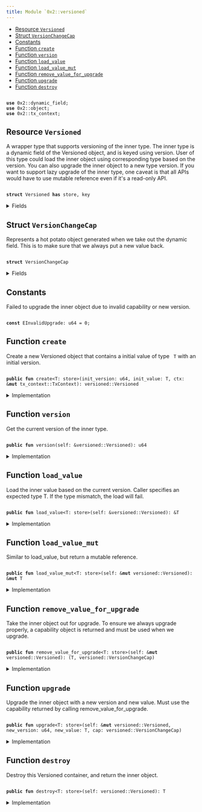 ```yaml
---
title: Module `0x2::versioned`
---
```


<Link id="0x2_versioned"/>


-  [Resource `Versioned`](#0x2_versioned_Versioned)
-  [Struct `VersionChangeCap`](#0x2_versioned_VersionChangeCap)
-  [Constants](#@Constants_0)
-  [Function `create`](#0x2_versioned_create)
-  [Function `version`](#0x2_versioned_version)
-  [Function `load_value`](#0x2_versioned_load_value)
-  [Function `load_value_mut`](#0x2_versioned_load_value_mut)
-  [Function `remove_value_for_upgrade`](#0x2_versioned_remove_value_for_upgrade)
-  [Function `upgrade`](#0x2_versioned_upgrade)
-  [Function `destroy`](#0x2_versioned_destroy)


<pre><code>
<b>use</b> <Link href="../iota-framework/dynamic_field#0x2_dynamic_field">0x2::dynamic_field</Link>;
<b>use</b> <Link href="../iota-framework/object#0x2_object">0x2::object</Link>;
<b>use</b> <Link href="../iota-framework/tx_context#0x2_tx_context">0x2::tx_context</Link>;
</code></pre>



<Link id="0x2_versioned_Versioned"></Link>

## Resource `Versioned`

A wrapper type that supports versioning of the inner type.
The inner type is a dynamic field of the Versioned object, and is keyed using version.
User of this type could load the inner object using corresponding type based on the version.
You can also upgrade the inner object to a new type version.
If you want to support lazy upgrade of the inner type, one caveat is that all APIs would have
to use mutable reference even if it's a read-only API.


<pre><code>
<b>struct</b> <Link href="../iota-framework/versioned#0x2_versioned_Versioned">Versioned</Link> <b>has</b> store, key
</code></pre>



<details>
<summary>Fields</summary>


<dl>
<dt>
<code>
id: <Link href="../iota-framework/object#0x2_object_UID">object::UID</Link></code>
</dt>
<dd>

</dd>
<dt>
<code>
version: u64</code>
</dt>
<dd>

</dd>
</dl>


</details>

<Link id="0x2_versioned_VersionChangeCap"></Link>

## Struct `VersionChangeCap`

Represents a hot potato object generated when we take out the dynamic field.
This is to make sure that we always put a new value back.


<pre><code>
<b>struct</b> <Link href="../iota-framework/versioned#0x2_versioned_VersionChangeCap">VersionChangeCap</Link>
</code></pre>



<details>
<summary>Fields</summary>


<dl>
<dt>
<code>
versioned_id: <Link href="../iota-framework/object#0x2_object_ID">object::ID</Link></code>
</dt>
<dd>

</dd>
<dt>
<code>
old_version: u64</code>
</dt>
<dd>

</dd>
</dl>


</details>

<Link id="@Constants_0"></Link>

## Constants


<Link id="0x2_versioned_EInvalidUpgrade"></Link>

Failed to upgrade the inner object due to invalid capability or new version.


<pre><code>
<b>const</b> <Link href="../iota-framework/versioned#0x2_versioned_EInvalidUpgrade">EInvalidUpgrade</Link>: u64 = 0;
</code></pre>



<Link id="0x2_versioned_create"></Link>

## Function `create`

Create a new Versioned object that contains a initial value of type <code>
T</code> with an initial version.


<pre><code>
<b>public</b> <b>fun</b> <Link href="../iota-framework/versioned#0x2_versioned_create">create</Link>&lt;T: store&gt;(init_version: u64, init_value: T, ctx: &<b>mut</b> <Link href="../iota-framework/tx_context#0x2_tx_context_TxContext">tx_context::TxContext</Link>): <Link href="../iota-framework/versioned#0x2_versioned_Versioned">versioned::Versioned</Link>
</code></pre>



<details>
<summary>Implementation</summary>


<pre><code>
<b>public</b> <b>fun</b> <Link href="../iota-framework/versioned#0x2_versioned_create">create</Link>&lt;T: store&gt;(init_version: u64, init_value: T, ctx: &<b>mut</b> TxContext): <Link href="../iota-framework/versioned#0x2_versioned_Versioned">Versioned</Link> \{
    <b>let</b> <b>mut</b> self = <Link href="../iota-framework/versioned#0x2_versioned_Versioned">Versioned</Link> \{
        id: <Link href="../iota-framework/object#0x2_object_new">object::new</Link>(ctx),
        version: init_version,
    };
    <Link href="../iota-framework/dynamic_field#0x2_dynamic_field_add">dynamic_field::add</Link>(&<b>mut</b> self.id, init_version, init_value);
    self
}
</code></pre>



</details>

<Link id="0x2_versioned_version"></Link>

## Function `version`

Get the current version of the inner type.


<pre><code>
<b>public</b> <b>fun</b> <Link href="../iota-framework/versioned#0x2_versioned_version">version</Link>(self: &<Link href="../iota-framework/versioned#0x2_versioned_Versioned">versioned::Versioned</Link>): u64
</code></pre>



<details>
<summary>Implementation</summary>


<pre><code>
<b>public</b> <b>fun</b> <Link href="../iota-framework/versioned#0x2_versioned_version">version</Link>(self: &<Link href="../iota-framework/versioned#0x2_versioned_Versioned">Versioned</Link>): u64 \{
    self.version
}
</code></pre>



</details>

<Link id="0x2_versioned_load_value"></Link>

## Function `load_value`

Load the inner value based on the current version. Caller specifies an expected type T.
If the type mismatch, the load will fail.


<pre><code>
<b>public</b> <b>fun</b> <Link href="../iota-framework/versioned#0x2_versioned_load_value">load_value</Link>&lt;T: store&gt;(self: &<Link href="../iota-framework/versioned#0x2_versioned_Versioned">versioned::Versioned</Link>): &T
</code></pre>



<details>
<summary>Implementation</summary>


<pre><code>
<b>public</b> <b>fun</b> <Link href="../iota-framework/versioned#0x2_versioned_load_value">load_value</Link>&lt;T: store&gt;(self: &<Link href="../iota-framework/versioned#0x2_versioned_Versioned">Versioned</Link>): &T \{
    <Link href="../iota-framework/dynamic_field#0x2_dynamic_field_borrow">dynamic_field::borrow</Link>(&self.id, self.version)
}
</code></pre>



</details>

<Link id="0x2_versioned_load_value_mut"></Link>

## Function `load_value_mut`

Similar to load_value, but return a mutable reference.


<pre><code>
<b>public</b> <b>fun</b> <Link href="../iota-framework/versioned#0x2_versioned_load_value_mut">load_value_mut</Link>&lt;T: store&gt;(self: &<b>mut</b> <Link href="../iota-framework/versioned#0x2_versioned_Versioned">versioned::Versioned</Link>): &<b>mut</b> T
</code></pre>



<details>
<summary>Implementation</summary>


<pre><code>
<b>public</b> <b>fun</b> <Link href="../iota-framework/versioned#0x2_versioned_load_value_mut">load_value_mut</Link>&lt;T: store&gt;(self: &<b>mut</b> <Link href="../iota-framework/versioned#0x2_versioned_Versioned">Versioned</Link>): &<b>mut</b> T \{
    <Link href="../iota-framework/dynamic_field#0x2_dynamic_field_borrow_mut">dynamic_field::borrow_mut</Link>(&<b>mut</b> self.id, self.version)
}
</code></pre>



</details>

<Link id="0x2_versioned_remove_value_for_upgrade"></Link>

## Function `remove_value_for_upgrade`

Take the inner object out for upgrade. To ensure we always upgrade properly, a capability object is returned
and must be used when we upgrade.


<pre><code>
<b>public</b> <b>fun</b> <Link href="../iota-framework/versioned#0x2_versioned_remove_value_for_upgrade">remove_value_for_upgrade</Link>&lt;T: store&gt;(self: &<b>mut</b> <Link href="../iota-framework/versioned#0x2_versioned_Versioned">versioned::Versioned</Link>): (T, <Link href="../iota-framework/versioned#0x2_versioned_VersionChangeCap">versioned::VersionChangeCap</Link>)
</code></pre>



<details>
<summary>Implementation</summary>


<pre><code>
<b>public</b> <b>fun</b> <Link href="../iota-framework/versioned#0x2_versioned_remove_value_for_upgrade">remove_value_for_upgrade</Link>&lt;T: store&gt;(self: &<b>mut</b> <Link href="../iota-framework/versioned#0x2_versioned_Versioned">Versioned</Link>): (T, <Link href="../iota-framework/versioned#0x2_versioned_VersionChangeCap">VersionChangeCap</Link>) \{
    (
        <Link href="../iota-framework/dynamic_field#0x2_dynamic_field_remove">dynamic_field::remove</Link>(&<b>mut</b> self.id, self.version),
        <Link href="../iota-framework/versioned#0x2_versioned_VersionChangeCap">VersionChangeCap</Link> \{
            versioned_id: <Link href="../iota-framework/object#0x2_object_id">object::id</Link>(self),
            old_version: self.version,
        }
    )
}
</code></pre>



</details>

<Link id="0x2_versioned_upgrade"></Link>

## Function `upgrade`

Upgrade the inner object with a new version and new value. Must use the capability returned
by calling remove_value_for_upgrade.


<pre><code>
<b>public</b> <b>fun</b> <Link href="../iota-framework/versioned#0x2_versioned_upgrade">upgrade</Link>&lt;T: store&gt;(self: &<b>mut</b> <Link href="../iota-framework/versioned#0x2_versioned_Versioned">versioned::Versioned</Link>, new_version: u64, new_value: T, cap: <Link href="../iota-framework/versioned#0x2_versioned_VersionChangeCap">versioned::VersionChangeCap</Link>)
</code></pre>



<details>
<summary>Implementation</summary>


<pre><code>
<b>public</b> <b>fun</b> <Link href="../iota-framework/versioned#0x2_versioned_upgrade">upgrade</Link>&lt;T: store&gt;(self: &<b>mut</b> <Link href="../iota-framework/versioned#0x2_versioned_Versioned">Versioned</Link>, new_version: u64, new_value: T, cap: <Link href="../iota-framework/versioned#0x2_versioned_VersionChangeCap">VersionChangeCap</Link>) \{
    <b>let</b> <Link href="../iota-framework/versioned#0x2_versioned_VersionChangeCap">VersionChangeCap</Link> \{ versioned_id, old_version } = cap;
    <b>assert</b>!(versioned_id == <Link href="../iota-framework/object#0x2_object_id">object::id</Link>(self), <Link href="../iota-framework/versioned#0x2_versioned_EInvalidUpgrade">EInvalidUpgrade</Link>);
    <b>assert</b>!(old_version &lt; new_version, <Link href="../iota-framework/versioned#0x2_versioned_EInvalidUpgrade">EInvalidUpgrade</Link>);
    <Link href="../iota-framework/dynamic_field#0x2_dynamic_field_add">dynamic_field::add</Link>(&<b>mut</b> self.id, new_version, new_value);
    self.version = new_version;
}
</code></pre>



</details>

<Link id="0x2_versioned_destroy"></Link>

## Function `destroy`

Destroy this Versioned container, and return the inner object.


<pre><code>
<b>public</b> <b>fun</b> <Link href="../iota-framework/versioned#0x2_versioned_destroy">destroy</Link>&lt;T: store&gt;(self: <Link href="../iota-framework/versioned#0x2_versioned_Versioned">versioned::Versioned</Link>): T
</code></pre>



<details>
<summary>Implementation</summary>


<pre><code>
<b>public</b> <b>fun</b> <Link href="../iota-framework/versioned#0x2_versioned_destroy">destroy</Link>&lt;T: store&gt;(self: <Link href="../iota-framework/versioned#0x2_versioned_Versioned">Versioned</Link>): T \{
    <b>let</b> <Link href="../iota-framework/versioned#0x2_versioned_Versioned">Versioned</Link> \{ <b>mut</b> id, version } = self;
    <b>let</b> ret = <Link href="../iota-framework/dynamic_field#0x2_dynamic_field_remove">dynamic_field::remove</Link>(&<b>mut</b> id, version);
    id.delete();
    ret
}
</code></pre>



</details>
